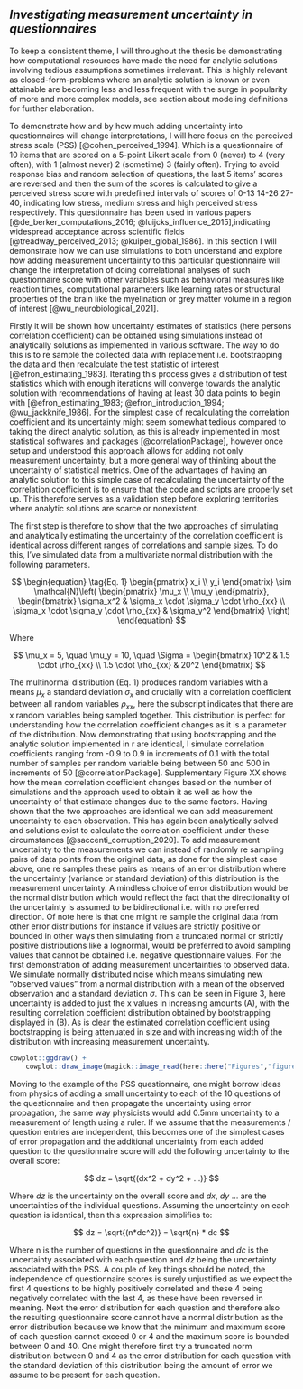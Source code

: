 ## *Investigating measurement uncertainty in questionnaires*

To keep a consistent theme, I will throughout the thesis be demonstrating how computational resources have made the need for analytic solutions involving tedious assumptions sometimes irrelevant. This is highly relevant as closed-form-problems where an analytic solution is known or even attainable are becoming less and less frequent with the surge in popularity of more and more complex models, see section about modeling definitions for further elaboration.

To demonstrate how and by how much adding uncertainty into questionnaires will change interpretations, I will here focus on the perceived stress scale (PSS) [@cohen_perceived_1994]. Which is a questionnaire of 10 items that are scored on a 5-point Likert scale from 0 (never) to 4 (very often), with 1 (almost never) 2 (sometime) 3 (fairly often). Trying to avoid response bias and random selection of questions, the last 5 items' scores are reversed and then the sum of the scores is calculated to give a perceived stress score with predefined intervals of scores of 0-13 14-26 27-40, indicating low stress, medium stress and high perceived stress respectively. This questionnaire has been used in various papers [@de_berker_computations_2016; @luijcks_influence_2015],indicating widespread acceptance across scientific fields [@treadway_perceived_2013; @kuiper_global_1986]. In this section I will demonstrate how we can use simulations to both understand and explore how adding measurement uncertainty to this particular questionnaire will change the interpretation of doing correlational analyses of such questionnaire score with other variables such as behavioral measures like reaction times, computational parameters like learning rates or structural properties of the brain like the myelination or grey matter volume in a region of interest [@wu_neurobiological_2021].

Firstly it will be shown how uncertainty estimates of statistics (here persons correlation coefficient) can be obtained using simulations instead of analytically solutions as implemented in various software. The way to do this is to re sample the collected data with replacement i.e. bootstrapping the data and then recalculate the test statistic of interest [@efron_estimating_1983]. Iterating this process gives a distribution of test statistics which with enough iterations will converge towards the analytic solution with recommendations of having at least 30 data points to begin with [@efron_estimating_1983; @efron_introduction_1994; @wu_jackknife_1986]. For the simplest case of recalculating the correlation coefficient and its uncertainty might seem somewhat tedious compared to taking the direct analytic solution, as this is already implemented in most statistical softwares and packages [@correlationPackage], however once setup and understood this approach allows for adding not only measurement uncertainty, but a more general way of thinking about the uncertainty of statistical metrics. One of the advantages of having an analytic solution to this simple case of recalculating the uncertainty of the correlation coefficient is to ensure that the code and scripts are properly set up. This therefore serves as a validation step before exploring territories where analytic solutions are scarce or nonexistent.

The first step is therefore to show that the two approaches of simulating and analytically estimating the uncertainty of the correlation coefficient is identical across different ranges of correlations and sample sizes. To do this, I've simulated data from a multivariate normal distribution with the following parameters.

$$
\begin{equation} 
  \tag{Eq. 1}
  \begin{pmatrix}
  x_i \\
  y_i 
  \end{pmatrix} \sim \mathcal{N}\left(
  \begin{pmatrix}
  \mu_x \\
  \mu_y 
  \end{pmatrix}, \begin{bmatrix}
  \sigma_x^2 & \sigma_x \cdot \sigma_y \cdot \rho_{xx} \\
  \sigma_x \cdot \sigma_y \cdot \rho_{xx} & \sigma_y^2 
  \end{bmatrix} 
  \right)
\end{equation} 
$$

Where

$$
\mu_x = 5, \quad \mu_y = 10, \quad \Sigma = \begin{bmatrix}
10^2 & 1.5 \cdot \rho_{xx} \\
1.5 \cdot \rho_{xx} & 20^2 
\end{bmatrix}
$$

The multinormal distribution (Eq. 1) produces random variables with a means $μ_x$ a standard deviation $σ_x$ and crucially with a correlation coefficient between all random variables $ρ_{xx}$, here the subscript indicates that there are x random variables being sampled together. This distribution is perfect for understanding how the correlation coefficient changes as it is a parameter of the distribution. Now demonstrating that using bootstrapping and the analytic solution implemented in r are identical, I simulate correlation coefficients ranging from -0.9 to 0.9 in increments of 0.1 with the total number of samples per random variable being between 50 and 500 in increments of 50 [@correlationPackage]. Supplementary Figure XX shows how the mean correlation coefficient changes based on the number of simulations and the approach used to obtain it as well as how the uncertainty of that estimate changes due to the same factors. Having shown that the two approaches are identical we can add measurement uncertainty to each observation. This has again been analytically solved and solutions exist to calculate the correlation coefficient under these circumstances [@saccenti_corruption_2020]. To add measurement uncertainty to the measurements we can instead of randomly re sampling pairs of data points from the original data, as done for the simplest case above, one re samples these pairs as means of an error distribution where the uncertainty (variance or standard deviation) of this distribution is the measurement uncertainty. A mindless choice of error distribution would be the normal distribution which would reflect the fact that the directionality of the uncertainty is assumed to be bidirectional i.e. with no preferred direction. Of note here is that one might re sample the original data from other error distributions for instance if values are strictly positive or bounded in other ways then simulating from a truncated normal or strictly positive distributions like a lognormal, would be preferred to avoid sampling values that cannot be obtained i.e. negative questionnaire values. For the first demonstration of adding measurement uncertainties to observed data. We simulate normally distributed noise which means simulating new "observed values" from a normal distribution with a mean of the observed observation and a standard deviation $\sigma$. This can be seen in Figure 3, here uncertainty is added to just the x values in increasing amounts (A), with the resulting correlation coefficient distribution obtained by bootstrapping displayed in (B). As is clear the estimated correlation coefficient using bootstrapping is being attenuated in size and with increasing width of the distribution with increasing measurement uncertainty.

```r
cowplot::ggdraw() +
    cowplot::draw_image(magick::image_read(here::here("Figures","figure_3_measurement_uncertainty.png")), scale = 1)
```

Moving to the example of the PSS questionnaire, one might borrow ideas from physics of adding a small uncertainty to each of the 10 questions of the questionnaire and then propagate the uncertainty using error propagation, the same way physicists would add 0.5mm uncertainty to a measurement of length using a ruler. If we assume that the measurements / question entries are independent, this becomes one of the simplest cases of error propagation and the additional uncertainty from each added question to the questionnaire score will add the following uncertainty to the overall score:

$$
dz = \sqrt{(dx^2 + dy^2 + ...)}
$$

Where $dz$ is the uncertainty on the overall score and $dx$, $dy$ ... are the uncertainties of the individual questions. Assuming the uncertainty on each question is identical, then this expression simplifies to:

$$
dz = \sqrt{(n*dc^2)} = \sqrt{n} * dc
$$

Where n is the number of questions in the questionnaire and $dc$ is the uncertainty associated with each question and $dz$ being the uncertainty associated with the PSS. A couple of key things should be noted, the independence of questionnaire scores is surely unjustified as we expect the first 4 questions to be highly positively correlated and these 4 being negatively correlated with the last 4, as these have been reversed in meaning. Next the error distribution for each question and therefore also the resulting questionnaire score cannot have a normal distribution as the error distribution because we know that the minimum and maximum score of each question cannot exceed 0 or 4 and the maximum score is bounded between 0 and 40. One might therefore first try a truncated norm distribution between 0 and 4 as the error distribution for each question with the standard deviation of this distribution being the amount of error we assume to be present for each question.
